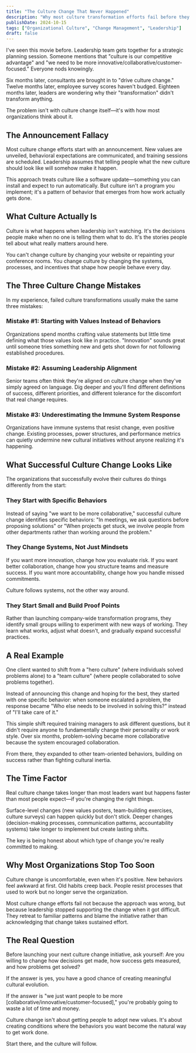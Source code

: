 ```yaml
---
title: "The Culture Change That Never Happened"
description: "Why most culture transformation efforts fail before they start, and what successful organizations do differently."
publishDate: 2024-10-15
tags: ["Organizational Culture", "Change Management", "Leadership"]
draft: false
---
```


I've seen this movie before. Leadership team gets together for a strategic planning session. Someone mentions that "culture is our competitive advantage" and "we need to be more innovative/collaborative/customer-focused." Everyone nods knowingly.

Six months later, consultants are brought in to "drive culture change." Twelve months later, employee survey scores haven't budged. Eighteen months later, leaders are wondering why their "transformation" didn't transform anything.

The problem isn't with culture change itself—it's with how most organizations think about it.

## The Announcement Fallacy

Most culture change efforts start with an announcement. New values are unveiled, behavioral expectations are communicated, and training sessions are scheduled. Leadership assumes that telling people what the new culture should look like will somehow make it happen.

This approach treats culture like a software update—something you can install and expect to run automatically. But culture isn't a program you implement; it's a pattern of behavior that emerges from how work actually gets done.

## What Culture Actually Is

Culture is what happens when leadership isn't watching. It's the decisions people make when no one is telling them what to do. It's the stories people tell about what really matters around here.

You can't change culture by changing your website or repainting your conference rooms. You change culture by changing the systems, processes, and incentives that shape how people behave every day.

## The Three Culture Change Mistakes

In my experience, failed culture transformations usually make the same three mistakes:

### Mistake #1: Starting with Values Instead of Behaviors
Organizations spend months crafting value statements but little time defining what those values look like in practice. "Innovation" sounds great until someone tries something new and gets shot down for not following established procedures.

### Mistake #2: Assuming Leadership Alignment
Senior teams often think they're aligned on culture change when they've simply agreed on language. Dig deeper and you'll find different definitions of success, different priorities, and different tolerance for the discomfort that real change requires.

### Mistake #3: Underestimating the Immune System Response
Organizations have immune systems that resist change, even positive change. Existing processes, power structures, and performance metrics can quietly undermine new cultural initiatives without anyone realizing it's happening.

## What Successful Culture Change Looks Like

The organizations that successfully evolve their cultures do things differently from the start:

### They Start with Specific Behaviors
Instead of saying "we want to be more collaborative," successful culture change identifies specific behaviors: "In meetings, we ask questions before proposing solutions" or "When projects get stuck, we involve people from other departments rather than working around the problem."

### They Change Systems, Not Just Mindsets
If you want more innovation, change how you evaluate risk. If you want better collaboration, change how you structure teams and measure success. If you want more accountability, change how you handle missed commitments.

Culture follows systems, not the other way around.

### They Start Small and Build Proof Points
Rather than launching company-wide transformation programs, they identify small groups willing to experiment with new ways of working. They learn what works, adjust what doesn't, and gradually expand successful practices.

## A Real Example

One client wanted to shift from a "hero culture" (where individuals solved problems alone) to a "team culture" (where people collaborated to solve problems together).

Instead of announcing this change and hoping for the best, they started with one specific behavior: when someone escalated a problem, the response became "Who else needs to be involved in solving this?" instead of "I'll take care of it."

This simple shift required training managers to ask different questions, but it didn't require anyone to fundamentally change their personality or work style. Over six months, problem-solving became more collaborative because the system encouraged collaboration.

From there, they expanded to other team-oriented behaviors, building on success rather than fighting cultural inertia.

## The Time Factor

Real culture change takes longer than most leaders want but happens faster than most people expect—if you're changing the right things.

Surface-level changes (new values posters, team-building exercises, culture surveys) can happen quickly but don't stick. Deeper changes (decision-making processes, communication patterns, accountability systems) take longer to implement but create lasting shifts.

The key is being honest about which type of change you're really committed to making.

## Why Most Organizations Stop Too Soon

Culture change is uncomfortable, even when it's positive. New behaviors feel awkward at first. Old habits creep back. People resist processes that used to work but no longer serve the organization.

Most culture change efforts fail not because the approach was wrong, but because leadership stopped supporting the change when it got difficult. They retreat to familiar patterns and blame the initiative rather than acknowledging that change takes sustained effort.

## The Real Question

Before launching your next culture change initiative, ask yourself: Are you willing to change how decisions get made, how success gets measured, and how problems get solved?

If the answer is yes, you have a good chance of creating meaningful cultural evolution.

If the answer is "we just want people to be more [collaborative/innovative/customer-focused]," you're probably going to waste a lot of time and money.

Culture change isn't about getting people to adopt new values. It's about creating conditions where the behaviors you want become the natural way to get work done.

Start there, and the culture will follow.